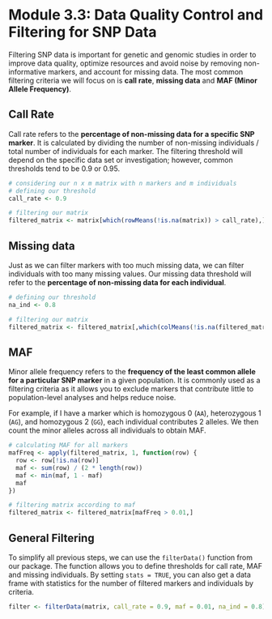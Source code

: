 # Module 3.3: Data Quality Control and Filtering for SNP Data

Filtering SNP data is important for genetic and genomic studies in order to improve data quality, optimize resources and avoid noise by removing non-informative markers, and account for missing data. The most common filtering criteria we will focus on is **call rate**, **missing data** and **MAF (Minor Allele Frequency)**.

## Call Rate

Call rate refers to the **percentage of non-missing data for a specific SNP marker**. It is calculated by dividing the number of non-missing individuals / total number of individuals for each marker. The filtering threshold will depend on the specific data set or investigation; however, common thresholds tend to be 0.9 or 0.95.

```r
# considering our n x m matrix with n markers and m individuals
# defining our threshold
call_rate <- 0.9

# filtering our matrix
filtered_matrix <- matrix[which(rowMeans(!is.na(matrix)) > call_rate),]
```

## Missing data

Just as we can filter markers with too much missing data, we can filter individuals with too many missing values. Our missing data threshold will refer to the **percentage of non-missing data for each individual**.

```r
# defining our threshold
na_ind <- 0.8

# filtering our matrix
filtered_matrix <- filtered_matrix[,which(colMeans(!is.na(filtered_matrix)) > na_ind)]
```

## MAF

Minor allele frequency refers to the **frequency of the least common allele for a particular SNP marker** in a given population. It is commonly used as a filtering criteria as it allows you to exclude markers that contribute little to population-level analyses and helps reduce noise.

For example, if I have a marker which is homozygous 0 (`AA`), heterozygous 1 (`AG`), and homozygous 2 (`GG`), each individual contributes 2 alleles. We then count the minor alleles across all individuals to obtain MAF.

```r
# calculating MAF for all markers
mafFreq <- apply(filtered_matrix, 1, function(row) {
  row <- row[!is.na(row)]
  maf <- sum(row) / (2 * length(row))
  maf <- min(maf, 1 - maf)
  maf
})

# filtering matrix according to maf
filtered_matrix <- filtered_matrix[mafFreq > 0.01,]
```

## General Filtering

To simplify all previous steps, we can use the `filterData()` function from our package. The function allows you to define thresholds for call rate, MAF and missing individuals. By setting `stats = TRUE`, you can also get a data frame with statistics for the number of filtered markers and individuals by criteria.

```r
filter <- filterData(matrix, call_rate = 0.9, maf = 0.01, na_ind = 0.8)
```
